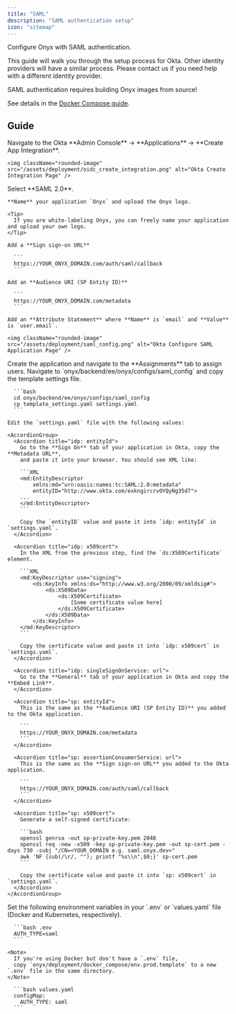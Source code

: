 ```yaml
---
title: "SAML"
description: "SAML authentication setup"
icon: "sitemap"
---
```


Configure Onyx with SAML authentication.

<EnterpriseEditionInfo />

This guide will walk you through the setup process for Okta. Other identity providers will have a similar process.
Please contact us if you need help with a different identity provider.

<Warning>
  SAML authentication requires building Onyx images from source!

  See details in the [Docker Compose guide](/deployment/getting_started/quickstart#launch-with-docker-compose).
</Warning>

## Guide

<Steps>
  <Step title="Create Okta Application">
    Navigate to the Okta **Admin Console** → **Applications** → **Create App Integration**.

    <img className="rounded-image" src="/assets/deployment/oidc_create_integration.png" alt="Okta Create Integration Page" />
  </Step>

  <Step title="Configure Okta Application">
    Select **SAML 2.0**.

    **Name** your application `Onyx` and upload the Onyx logo.

    <Tip>
      If you are white-labeling Onyx, you can freely name your application and upload your own logo.
    </Tip>

    Add a **Sign sign-on URL**

      ```
      https://YOUR_ONYX_DOMAIN.com/auth/saml/callback
      ```

    Add an **Audience URI (SP Entity ID)**

      ```
      https://YOUR_ONYX_DOMAIN.com/metadata
      ```

    Add an **Attribute Statement** where **Name** is `email` and **Value** is `user.email`.

    <img className="rounded-image" src="/assets/deployment/saml_config.png" alt="Okta Configure SAML Application Page" />
  </Step>

  <Step title="Assign Users to Application">
    Create the application and navigate to the **Assignments** tab to assign users.
  </Step>

  <Step title="Configure Onyx for SAML">
    Navigate to `onyx/backend/ee/onyx/configs/saml_config` and copy the template settings file.

      ```bash
      cd onyx/backend/ee/onyx/configs/saml_config
      cp template_settings.yaml settings.yaml
      ```

    Edit the `settings.yaml` file with the following values:

    <AccordionGroup>
      <Accordion title="idp: entityId">
        Go to the **Sign On** tab of your application in Okta, copy the **Metadata URL**,
        and paste it into your browser. You should see XML like:

        ```XML
        <md:EntityDescriptor
            xmlns:md="urn:oasis:names:tc:SAML:2.0:metadata"
            entityID="http://www.okta.com/exkngircrvOYQyNg35d7">
        ...
        </md:EntityDescriptor>
        ```

        Copy the `entityID` value and paste it into `idp: entityId` in `settings.yaml`.
      </Accordion>

      <Accordion title="idp: x509cert">
        In the XML from the previous step, find the `ds:X509Certificate` element.

        ```XML
        <md:KeyDescriptor use="signing">
            <ds:KeyInfo xmlns:ds="http://www.w3.org/2000/09/xmldsig#">
                <ds:X509Data>
                    <ds:X509Certificate>
                        [Some certificate value here]
                    </ds:X509Certificate>
                </ds:X509Data>
            </ds:KeyInfo>
        </md:KeyDescriptor>
        ```

        Copy the certificate value and paste it into `idp: x509cert` in `settings.yaml`.
      </Accordion>

      <Accordion title="idp: singleSignOnService: url">
        Go to the **General** tab of your application in Okta and copy the **Embed Link**.
      </Accordion>

      <Accordion title="sp: entityId">
        This is the same as the **Audience URI (SP Entity ID)** you added to the Okta application.

        ```
        https://YOUR_ONYX_DOMAIN.com/metadata
        ```
      </Accordion>

      <Accordion title="sp: assertionConsumerService: url">
        This is the same as the **Sign sign-on URL** you added to the Okta application.

        ```
        https://YOUR_ONYX_DOMAIN.com/auth/saml/callback
        ```
      </Accordion>

      <Accordion title="sp: x509cert">
        Generate a self-signed certificate:

        ```bash
        openssl genrsa -out sp-private-key.pem 2048
        openssl req -new -x509 -key sp-private-key.pem -out sp-cert.pem -days 730 -subj "/CN=<YOUR_DOMAIN e.g. saml.onyx.dev>"
        awk 'NF {sub(/\r/, ""); printf "%s\\n",$0;}' sp-cert.pem
        ```

        Copy the certificate value and paste it into `sp: x509cert` in `settings.yaml`.
      </Accordion>
    </AccordionGroup>
  </Step>

  <Step title="Set Onyx Environment Variables">
    Set the following environment variables in your `.env` or `values.yaml` file (Docker and Kubernetes, respectively).

      ```bash .env
      AUTH_TYPE=saml
      ```

    <Note>
      If you're using Docker but don't have a `.env` file,
      copy `onyx/deployment/docker_compose/env.prod.template` to a new `.env` file in the same directory.
    </Note>

      ```bash values.yaml
      configMap:
        AUTH_TYPE: saml
      ```
  </Step>
</Steps>
